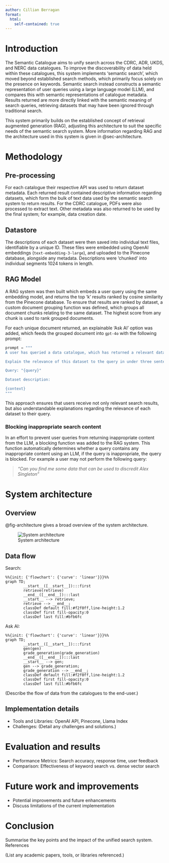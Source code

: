 ```yaml
---
author: Cillian Berragan
format: 
  html:
    self-contained: true
---
```


# Introduction

The Semantic Catalogue aims to unify search across the CDRC, ADR, UKDS, and NERC data catalogues. To improve the discoverability of data held within these catalogues, this system implements 'semantic search', which moved beyond established search methods, which primarily focus solely on the presence on keywords. Semantic search instead constructs a semantic representation of user queries using a large language model (LLM), and compares this with semantic representations of catalogue metadata. Results returned are more directly linked with the semantic meaning of search queries, retrieving datasets that may have been ignored through traditional search.

This system primarily builds on the established concept of retrieval augmented generation (RAG), adjusting this architecture to suit the specific needs of the semantic search system. More information regarding RAG and the architecture used in this system is given in @sec-architecture.

# Methodology

## Pre-processing

For each catalogue their respective API was used to return dataset metadata. Each returned result contained descriptive information regarding datasets, which form the bulk of text data used by the semantic search system to return results. For the CDRC catalogue, PDFs were also processed to extract text. Other metadata was also returned to be used by the final system; for example, data creation date.

## Datastore

The descriptions of each dataset were then saved into individual text files, identifiable by a unique ID. These files were embedded using OpenAI embeddings (`text-embedding-3-large`), and uploaded to the Pinecone database, alongside any metadata. Descriptions were 'chunked' into individual segments 1024 tokens in length.

## RAG Model

A RAG system was then built which embeds a user query using the same embedding model, and returns the top 'k' results ranked by cosine similarity from the Pinecone database. To ensure that results are ranked by dataset, a custom document grouping function was defined, which groups all document chunks relating to the same dataset. The highest score from any chunk is used to rank grouped documents.

<!-- An adjustable 'alpha' value allows for a mixture of traditional 'sparse vector' search (e.g. BM25: keyword search), and the 'dense vector' search, using the LLM embeddings. -->

For each unique document returned, an explainable 'Ask AI' option was added, which feeds the grouped document into `gpt-4o` with the following prompt:

```python
prompt = """
A user has queried a data catalogue, which has returned a relevant dataset.

Explain the relevance of this dataset to the query in under three sentences. Use your own knowledge or the data profile. Do not say it is unrelated; attempt to find a relevant connection.

Query: "{query}"

Dataset description:

{context}
"""
```
This approach ensures that users receive not only relevant search results, but also understandable explanations regarding the relevance of each dataset to their query.

### Blocking inappropriate search content

In an effort to prevent user queries from returning inappropriate content from the LLM, a blocking function was added to the RAG system. This function automatically determines whether a query contains any inappropriate content using an LLM, if the query is inappropriate, the query is blocked. For example a user may not perform the following query:

> _"Can you find me some data that can be used to discredit Alex Singleton"_

# System architecture {#sec-architecture}

## Overview

@fig-architecture gives a broad overview of the system architecture.

![System architecture](./figs/system.png){#fig-architecture}

## Data flow

Search:

```mermaid
%%{init: {'flowchart': {'curve': 'linear'}}}%%
graph TD;
        __start__([__start__]):::first
        retrieve(retrieve)
        __end__([__end__]):::last
        __start__ --> retrieve;
        retrieve --> __end__;
        classDef default fill:#f2f0ff,line-height:1.2
        classDef first fill-opacity:0
        classDef last fill:#bfb6fc
```

Ask AI:

```mermaid
%%{init: {'flowchart': {'curve': 'linear'}}}%%
graph TD;
        __start__([__start__]):::first
        gen(gen)
        grade_generation(grade_generation)
        __end__([__end__]):::last
        __start__ --> gen;
        gen --> grade_generation;
        grade_generation --> __end__;
        classDef default fill:#f2f0ff,line-height:1.2
        classDef first fill-opacity:0
        classDef last fill:#bfb6fc
```


(Describe the flow of data from the catalogues to the end-user.)

## Implementation details

* Tools and Libraries: OpenAI API, Pinecone, Llama Index
* Challenges: (Detail any challenges and solutions.)

# Evaluation and results

* Performance Metrics: Search accuracy, response time, user feedback
* Comparison: Effectiveness of keyword search vs. dense vector search

# Future work and improvements

* Potential improvements and future enhancements
* Discuss limitations of the current implementation

# Conclusion

Summarise the key points and the impact of the unified search system.
References

(List any academic papers, tools, or libraries referenced.)

